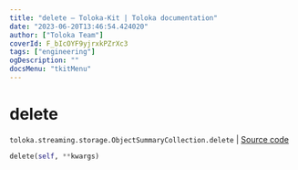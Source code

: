 ```yaml
---
title: "delete — Toloka-Kit | Toloka documentation"
date: "2023-06-20T13:46:54.424020"
author: ["Toloka Team"]
coverId: F_bIcOYF9yjrxkPZrXc3
tags: ["engineering"]
ogDescription: ""
docsMenu: "tkitMenu"
---
```


# delete

`toloka.streaming.storage.ObjectSummaryCollection.delete` | [Source code](https://github.com/Toloka/toloka-kit/blob/v1.2.0/src/streaming/storage.py#L144)

```python
delete(self, **kwargs)
```